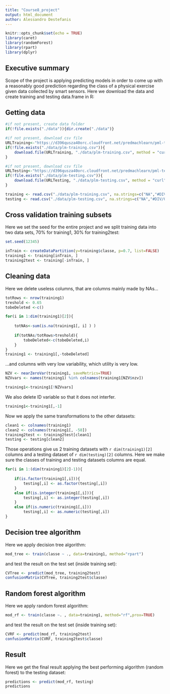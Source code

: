 ```yaml
---
title: "Course8_project"
output: html_document
author: Alessandro Destefanis
---
```


```r
knitr::opts_chunk$set(echo = TRUE)
library(caret)
library(randomForest)
library(rpart) 
library(dplyr)
```

## Executive summary

Scope of the project is applying predicting models in order to come up with a reasonably good prediction regarding the class of a physical exercise given data collected by smart sensors.
Here we download the data and create training and testing data.frame in R:

## Getting data

```r
#if not present, create data folder
if(!file.exists("./data")){dir.create("./data")}

#if not present, download csv file
URLTraining<-"https://d396qusza40orc.cloudfront.net/predmachlearn/pml-training.csv"
if(!file.exists("./data/plm-training.csv")){
    download.file(URLTraining, "./data/plm-training.csv", method = "curl")
}

#if not present, download csv file
URLTesting<-"https://d396qusza40orc.cloudfront.net/predmachlearn/pml-testing.csv"
if(!file.exists("./data/plm-testing.csv")){
    download.file(URLTesting, "./data/plm-testing.csv", method = "curl")
}

training <- read.csv("./data/plm-training.csv", na.strings=c("NA","#DIV/0!",""))
testing <- read.csv("./data/plm-testing.csv", na.strings=c("NA","#DIV/0!",""))
```

## Cross validation training subsets

Here we set the seed for the entire project and we split training data into two data sets, 70% for training1, 30% for training2test:

```r
set.seed(12345)

inTrain <- createDataPartition(y=training$classe, p=0.7, list=FALSE)
training1 <- training[inTrain, ] 
training2test <- training[-inTrain, ]
```

## Cleaning data

Here we delete useless columns, that are columns mainly made by NAs...

```r
totRows <- nrow(training1)
treshold <- 0.65
tobeDeleted <-c()

for(i in 1:dim(training1)[2]){
    
    totNAs<-sum(is.na(training1[, i] ) )
    
    if(totNAs/totRows>treshold){
        tobeDeleted<-c(tobeDeleted,i)
    }
}
training1 <- training1[,-tobeDeleted]

```

...and columns with very low variability, which utility is very low.

```r
NZV <- nearZeroVar(training1, saveMetrics=TRUE)
NZVvars <- names(training1) %in% colnames(training1[NZV$nzv])

training1<-training1[!NZVvars]

```

We also delete ID variable so that it does not interfer.

```r
training1<-training1[,-1]

```

Now we apply the same transformations to the other datasets:

```r
clean1 <- colnames(training1)
clean2 <- colnames(training1[, -58])
training2test <- training2test[clean1]
testing <- testing[clean2]
```

Those operations give us 2 training datasets with `r dim(training1)[2]` columns and a testing dataset of `r dim(testing)[2]` columns. Here we make sure the classes of training and testing datasets columns are equal.

```r

for(i in 1:(dim(training1)[2]-1)){
    
    if(is.factor(training1[,i])){
        testing[,i] <- as.factor(testing[,i])
    }
    else if(is.integer(training1[,i])){
        testing[,i] <- as.integer(testing[,i])
    }
    else if(is.numeric(training1[,i]))
        testing[,i] <- as.numeric(testing[,i])
}
```

## Decision tree algorithm

Here we apply decision tree algorithm:

```r
mod_tree <- train(classe ~ ., data=training1, method="rpart")
```

and test the result on the test set (inside training set):

```r
CVTree <- predict(mod_tree, training2test)
confusionMatrix(CVTree, training2test$classe)
```

## Random forest algorithm

Here we apply random forest algorithm:

```r
mod_rf <- train(classe ~. , data=training1, method="rf",prox=TRUE)
```

and test the result on the test set (inside training set):

```r
CVRF <- predict(mod_rf, training2test)
confusionMatrix(CVRF, training2test$classe)
```

## Result

Here we get the final result applying the best performing algorithm (random forest) to the testing dataset:

```r
predictions <- predict(mod_rf, testing)
predictions
```
